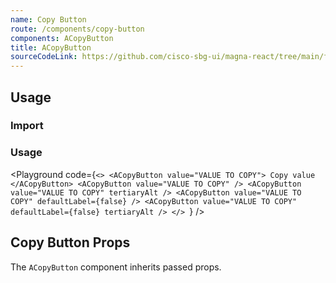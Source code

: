 ```yaml
---
name: Copy Button
route: /components/copy-button
components: ACopyButton
title: ACopyButton
sourceCodeLink: https://github.com/cisco-sbg-ui/magna-react/tree/main/framework/components/ACopyButton
---
```


## Usage

### Import

<ComponentImport components="ACopyButton" />

### Usage

<Playground
  code={`<>
  <ACopyButton value="VALUE TO COPY">
   Copy value
  </ACopyButton>
  <ACopyButton value="VALUE TO COPY" />
  <ACopyButton value="VALUE TO COPY" tertiaryAlt />
  <ACopyButton value="VALUE TO COPY" defaultLabel={false} />
  <ACopyButton value="VALUE TO COPY" defaultLabel={false} tertiaryAlt />
</>
`}
/>

## Copy Button Props

The `ACopyButton` component inherits passed props.

<Props of="ACopyButton" />

